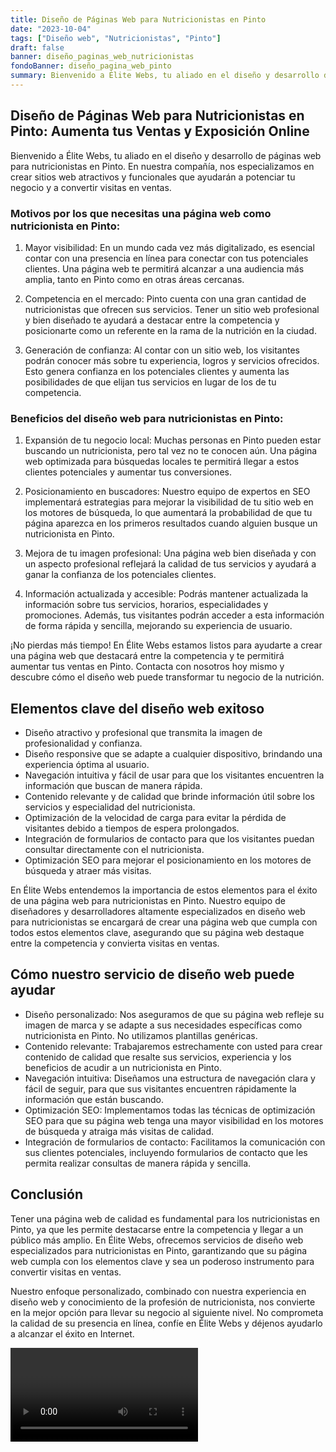 ```yaml
---
title: Diseño de Páginas Web para Nutricionistas en Pinto
date: "2023-10-04"
tags: ["Diseño web", "Nutricionistas", "Pinto"]
draft: false
banner: diseño_paginas_web_nutricionistas
fondoBanner: diseño_pagina_web_pinto
summary: Bienvenido a Élite Webs, tu aliado en el diseño y desarrollo de páginas web para nutricionistas en Pinto. En nuestra compañía, nos especializamos en crear sitios web atractivos y funcionales que ayudarán a potenciar tu negocio y a convertir visitas en ventas.
---
```



## Diseño de Páginas Web para Nutricionistas en Pinto: Aumenta tus Ventas y Exposición Online

Bienvenido a Élite Webs, tu aliado en el diseño y desarrollo de páginas web para nutricionistas en Pinto. En nuestra compañía, nos especializamos en crear sitios web atractivos y funcionales que ayudarán a potenciar tu negocio y a convertir visitas en ventas.

### Motivos por los que necesitas una página web como nutricionista en Pinto:

1. Mayor visibilidad: En un mundo cada vez más digitalizado, es esencial contar con una presencia en línea para conectar con tus potenciales clientes. Una página web te permitirá alcanzar a una audiencia más amplia, tanto en Pinto como en otras áreas cercanas.

2. Competencia en el mercado: Pinto cuenta con una gran cantidad de nutricionistas que ofrecen sus servicios. Tener un sitio web profesional y bien diseñado te ayudará a destacar entre la competencia y posicionarte como un referente en la rama de la nutrición en la ciudad.

3. Generación de confianza: Al contar con un sitio web, los visitantes podrán conocer más sobre tu experiencia, logros y servicios ofrecidos. Esto genera confianza en los potenciales clientes y aumenta las posibilidades de que elijan tus servicios en lugar de los de tu competencia.

### Beneficios del diseño web para nutricionistas en Pinto:

1. Expansión de tu negocio local: Muchas personas en Pinto pueden estar buscando un nutricionista, pero tal vez no te conocen aún. Una página web optimizada para búsquedas locales te permitirá llegar a estos clientes potenciales y aumentar tus conversiones.

2. Posicionamiento en buscadores: Nuestro equipo de expertos en SEO implementará estrategias para mejorar la visibilidad de tu sitio web en los motores de búsqueda, lo que aumentará la probabilidad de que tu página aparezca en los primeros resultados cuando alguien busque un nutricionista en Pinto.

3. Mejora de tu imagen profesional: Una página web bien diseñada y con un aspecto profesional reflejará la calidad de tus servicios y ayudará a ganar la confianza de los potenciales clientes.

4. Información actualizada y accesible: Podrás mantener actualizada la información sobre tus servicios, horarios, especialidades y promociones. Además, tus visitantes podrán acceder a esta información de forma rápida y sencilla, mejorando su experiencia de usuario.

¡No pierdas más tiempo! En Élite Webs estamos listos para ayudarte a crear una página web que destacará entre la competencia y te permitirá aumentar tus ventas en Pinto. Contacta con nosotros hoy mismo y descubre cómo el diseño web puede transformar tu negocio de la nutrición.

<GifSeo />

<Cta />

## Elementos clave del diseño web exitoso

- Diseño atractivo y profesional que transmita la imagen de profesionalidad y confianza.
- Diseño responsive que se adapte a cualquier dispositivo, brindando una experiencia óptima al usuario.
- Navegación intuitiva y fácil de usar para que los visitantes encuentren la información que buscan de manera rápida.
- Contenido relevante y de calidad que brinde información útil sobre los servicios y especialidad del nutricionista.
- Optimización de la velocidad de carga para evitar la pérdida de visitantes debido a tiempos de espera prolongados.
- Integración de formularios de contacto para que los visitantes puedan consultar directamente con el nutricionista.
- Optimización SEO para mejorar el posicionamiento en los motores de búsqueda y atraer más visitas.

En Élite Webs entendemos la importancia de estos elementos para el éxito de una página web para nutricionistas en Pinto. Nuestro equipo de diseñadores y desarrolladores altamente especializados en diseño web para nutricionistas se encargará de crear una página web que cumpla con todos estos elementos clave, asegurando que su página web destaque entre la competencia y convierta visitas en ventas.

## Cómo nuestro servicio de diseño web puede ayudar

- Diseño personalizado: Nos aseguramos de que su página web refleje su imagen de marca y se adapte a sus necesidades específicas como nutricionista en Pinto. No utilizamos plantillas genéricas.
- Contenido relevante: Trabajaremos estrechamente con usted para crear contenido de calidad que resalte sus servicios, experiencia y los beneficios de acudir a un nutricionista en Pinto.
- Navegación intuitiva: Diseñamos una estructura de navegación clara y fácil de seguir, para que sus visitantes encuentren rápidamente la información que están buscando.
- Optimización SEO: Implementamos todas las técnicas de optimización SEO para que su página web tenga una mayor visibilidad en los motores de búsqueda y atraiga más visitas de calidad.
- Integración de formularios de contacto: Facilitamos la comunicación con sus clientes potenciales, incluyendo formularios de contacto que les permita realizar consultas de manera rápida y sencilla.

## Conclusión

Tener una página web de calidad es fundamental para los nutricionistas en Pinto, ya que les permite destacarse entre la competencia y llegar a un público más amplio. En Élite Webs, ofrecemos servicios de diseño web especializados para nutricionistas en Pinto, garantizando que su página web cumpla con los elementos clave y sea un poderoso instrumento para convertir visitas en ventas.

Nuestro enfoque personalizado, combinado con nuestra experiencia en diseño web y conocimiento de la profesión de nutricionista, nos convierte en la mejor opción para llevar su negocio al siguiente nivel. No comprometa la calidad de su presencia en línea, confíe en Élite Webs y déjenos ayudarlo a alcanzar el éxito en Internet.

<Video />

<CtaBot job="Nutricionistas" city="Pinto" />

<Gmaps query="Pinto+españa+maps" />
